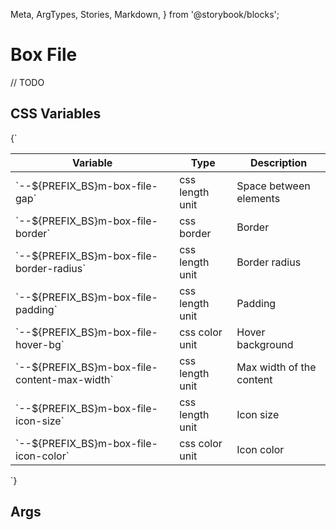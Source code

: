   Meta,
  ArgTypes,
  Stories,
  Markdown,
} from '@storybook/blocks';


# Box File

// TODO

## CSS Variables
<Markdown>
  {`

  | Variable                                        | Type            | Description               |
  |-------------------------------------------------|-----------------|---------------------------|
  | \`--${PREFIX_BS}m-box-file-gap\`                | css length unit | Space between elements    |
  | \`--${PREFIX_BS}m-box-file-border\`             | css border      | Border                    |
  | \`--${PREFIX_BS}m-box-file-border-radius\`      | css length unit | Border radius             |
  | \`--${PREFIX_BS}m-box-file-padding\`            | css length unit | Padding                   |
  | \`--${PREFIX_BS}m-box-file-hover-bg\`           | css color unit  | Hover background          |
  | \`--${PREFIX_BS}m-box-file-content-max-width\`  | css length unit | Max width of the content  |
  | \`--${PREFIX_BS}m-box-file-icon-size\`          | css length unit | Icon size                 |
  | \`--${PREFIX_BS}m-box-file-icon-color\`         | css color unit  | Icon color                |

  `}
</Markdown>

## Args
<Meta of={MBoxFileStories} />

<ArgTypes of={MBoxFileStories} />

<Stories />
